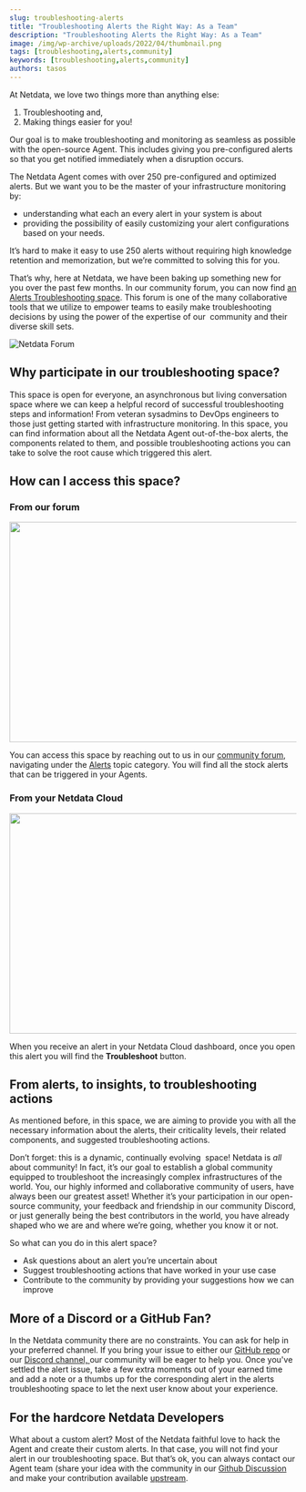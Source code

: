 ```yaml
---
slug: troubleshooting-alerts
title: "Troubleshooting Alerts the Right Way: As a Team"
description: "Troubleshooting Alerts the Right Way: As a Team"
image: /img/wp-archive/uploads/2022/04/thumbnail.png
tags: [troubleshooting,alerts,community]
keywords: [troubleshooting,alerts,community]
authors: tasos
---
```


<!--truncate-->

At Netdata, we love two things more than anything else: 
<ol>
 	<li> Troubleshooting and,</li>
 	<li> Making things easier for you! </li>
</ol>
Our goal is to make troubleshooting and monitoring as seamless as possible with the open-source Agent. This includes giving you pre-configured alerts so that you get notified immediately when a disruption occurs.

The Netdata Agent comes with over 250 pre-configured and optimized alerts. But we want you to be the master of your infrastructure monitoring by:
<ul>
 	<li>understanding what each an every alert in your system is about</li>
 	<li>providing the possibility of easily customizing your alert configurations based on your needs.</li>
</ul>
It’s hard to make it easy to use 250 alerts without requiring high knowledge retention and memorization, but we’re committed to solving this for you.

That’s why, here at Netdata, we have been baking up something new for you over the past few months. In our community forum, you can now find <a href="https://community.netdata.cloud/c/alerts/28">an Alerts Troubleshooting space</a>. This forum is one of the many collaborative tools that we utilize to empower teams to easily make troubleshooting decisions by using the power of the expertise of our  community and their diverse skill sets. 

![Netdata Forum](/img/wp-archive/uploads/2022/04/Forum-600x276.png)

## Why participate in our troubleshooting space?

This space is open for everyone, an asynchronous but living conversation space where we can keep a helpful record of successful troubleshooting steps and information! From veteran sysadmins to DevOps engineers to those just getting started with infrastructure monitoring. In this space, you can find information about all the Netdata Agent out-of-the-box alerts, the components related to them, and possible troubleshooting actions you can take to solve the root cause which triggered this alert.

## How can I access this space?

### From our forum

<img class="aligncenter wp-image-17133" src="/img/wp-archive/uploads/2022/04/firefox_kYOkNPJfrt.gif" alt="" width="720" height="387" />

You can access this space by reaching out to us in our <a href="https://community.netdata.cloud/">community forum</a>, navigating under the <a href="https://community.netdata.cloud/c/alerts/28">Alerts</a> topic category. You will find all the stock alerts that can be triggered in your Agents.

### From your Netdata Cloud

<img class="aligncenter wp-image-17131" src="/img/wp-archive/uploads/2022/04/firefox_4eiyDIJ6QC.gif" alt="" width="720" height="387" />

When you receive an alert in your Netdata Cloud dashboard, once you open this alert you will find the <strong>Troubleshoot</strong> button. 

## From alerts, to insights, to troubleshooting actions

As mentioned before, in this space, we are aiming to provide you with all the necessary information about the alerts, their criticality levels, their related components, and suggested troubleshooting actions.

Don’t forget: this is a dynamic, continually evolving  space! Netdata is <i>all </i>about community! In fact, it’s our goal to establish a global community equipped to troubleshoot the increasingly complex infrastructures of the world. You, our highly informed and collaborative community of users, have always been our greatest asset! Whether it’s your participation in our open-source community, your feedback and friendship in our community Discord, or just generally being the best contributors in the world, you have already shaped who we are and where we’re going, whether you know it or not. 

So what can you do in this alert space?
<ul>
 	<li>Ask questions about an alert you’re uncertain about</li>
 	<li>Suggest troubleshooting actions that have worked in your use case</li>
 	<li>Contribute to the community by providing your suggestions how we can improve </li>
</ul>

<ReactPlayer controls width='100%' url='https://www.youtube.com/embed/Afj0XE7GYNo' />

## More of a Discord or a GitHub Fan?

In the Netdata community there are no constraints. You can ask for help in your preferred channel. If you bring your issue to either our <a href="https://github.com/netdata/netdata">GitHub repo</a> or our <a href="https://discord.gg/kUk3nCmbtx">Discord channel,</a><a href="https://discord.gg/kUk3nCmbtx"> </a>our community will be eager to help you. Once you've settled the alert issue, take a few extra moments out of your earned time and add a note or a thumbs up for the corresponding alert in the alerts troubleshooting space to let the next user know about your experience.

## For the hardcore Netdata Developers

What about a custom alert? Most of the Netdata faithful love to hack the Agent and create their custom alerts. In that case, you will not find your alert in our troubleshooting space. But that’s ok, you can always contact our Agent team (share your idea with the community in our <a href="https://github.com/netdata/netdata/discussions/categories/ideas">Github Discussion</a> and make your contribution available <a href="https://github.com/netdata/netdata">upstream</a>.
